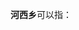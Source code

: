 '''河西乡'''可以指：
{{PRC admin/disambig|23/10/85/201/000|51/13/04/201/000|51/18/23/203/000|51/32/26/206/000|53/31/22/206/000|53/33/25/201/000|62/08/24/203/000|62/29/21/216/000}}
{{disambig|cat=三字中国乡名消歧义}}